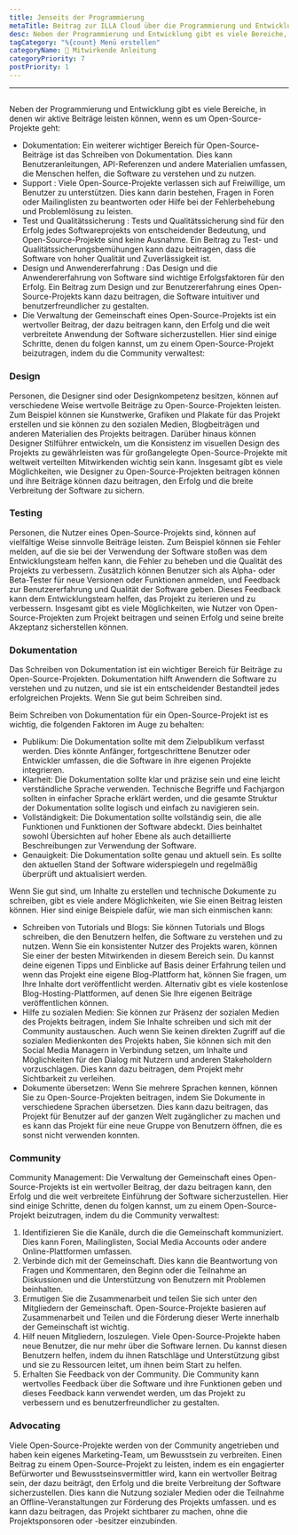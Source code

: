 ```yaml
---
title: Jenseits der Programmierung
metaTitle: Beitrag zur ILLA Cloud über die Programmierung und Entwicklung hinaus
desc: Neben der Programmierung und Entwicklung gibt es viele Bereiche, in denen wir aktiv zur ILLA Cloud beitragen können
tagCategory: "%{count} Menü erstellen"
categoryName: 📎 Mitwirkende Anleitung
categoryPriority: 7
postPriority: 1
---
```


* * *

## <Heading hidden>Jenseits der Codierung</Heading>

Neben der Programmierung und Entwicklung gibt es viele Bereiche, in denen wir aktive Beiträge leisten können, wenn es um Open-Source-Projekte geht:

-   Dokumentation: Ein weiterer wichtiger Bereich für Open-Source-Beiträge ist das Schreiben von Dokumentation. Dies kann Benutzeranleitungen, API-Referenzen und andere Materialien umfassen, die Menschen helfen, die Software zu verstehen und zu nutzen.
-   Support : Viele Open-Source-Projekte verlassen sich auf Freiwillige, um Benutzer zu unterstützen. Dies kann darin bestehen, Fragen in Foren oder Mailinglisten zu beantworten oder Hilfe bei der Fehlerbehebung und Problemlösung zu leisten.
-   Test und Qualitätssicherung : Tests und Qualitätssicherung sind für den Erfolg jedes Softwareprojekts von entscheidender Bedeutung, und Open-Source-Projekte sind keine Ausnahme. Ein Beitrag zu Test- und Qualitätssicherungsbemühungen kann dazu beitragen, dass die Software von hoher Qualität und Zuverlässigkeit ist.
-   Design und Anwendererfahrung : Das Design und die Anwendererfahrung von Software sind wichtige Erfolgsfaktoren für den Erfolg. Ein Beitrag zum Design und zur Benutzererfahrung eines Open-Source-Projekts kann dazu beitragen, die Software intuitiver und benutzerfreundlicher zu gestalten.
-   Die Verwaltung der Gemeinschaft eines Open-Source-Projekts ist ein wertvoller Beitrag, der dazu beitragen kann, den Erfolg und die weit verbreitete Anwendung der Software sicherzustellen. Hier sind einige Schritte, denen du folgen kannst, um zu einem Open-Source-Projekt beizutragen, indem du die Community verwaltest:

### [](https://www.illacloud.com/zh-CN/blog/opensource-for-non-developers#design)Design

Personen, die Designer sind oder Designkompetenz besitzen, können auf verschiedene Weise wertvolle Beiträge zu Open-Source-Projekten leisten. Zum Beispiel können sie Kunstwerke, Grafiken und Plakate für das Projekt erstellen und sie können zu den sozialen Medien, Blogbeiträgen und anderen Materialien des Projekts beitragen. Darüber hinaus können Designer Stilführer entwickeln, um die Konsistenz im visuellen Design des Projekts zu gewährleisten was für großangelegte Open-Source-Projekte mit weltweit verteilten Mitwirkenden wichtig sein kann. Insgesamt gibt es viele Möglichkeiten, wie Designer zu Open-Source-Projekten beitragen können und ihre Beiträge können dazu beitragen, den Erfolg und die breite Verbreitung der Software zu sichern.

### [](https://www.illacloud.com/zh-CN/blog/opensource-for-non-developers#testing)Testing

Personen, die Nutzer eines Open-Source-Projekts sind, können auf vielfältige Weise sinnvolle Beiträge leisten. Zum Beispiel können sie Fehler melden, auf die sie bei der Verwendung der Software stoßen was dem Entwicklungsteam helfen kann, die Fehler zu beheben und die Qualität des Projekts zu verbessern. Zusätzlich können Benutzer sich als Alpha- oder Beta-Tester für neue Versionen oder Funktionen anmelden, und Feedback zur Benutzererfahrung und Qualität der Software geben. Dieses Feedback kann dem Entwicklungsteam helfen, das Projekt zu iterieren und zu verbessern. Insgesamt gibt es viele Möglichkeiten, wie Nutzer von Open-Source-Projekten zum Projekt beitragen und seinen Erfolg und seine breite Akzeptanz sicherstellen können.

### [](https://www.illacloud.com/zh-CN/blog/opensource-for-non-developers#documentation)Dokumentation

Das Schreiben von Dokumentation ist ein wichtiger Bereich für Beiträge zu Open-Source-Projekten. Dokumentation hilft Anwendern die Software zu verstehen und zu nutzen, und sie ist ein entscheidender Bestandteil jedes erfolgreichen Projekts. Wenn Sie gut beim Schreiben sind.

Beim Schreiben von Dokumentation für ein Open-Source-Projekt ist es wichtig, die folgenden Faktoren im Auge zu behalten:

-   Publikum: Die Dokumentation sollte mit dem Zielpublikum verfasst werden. Dies könnte Anfänger, fortgeschrittene Benutzer oder Entwickler umfassen, die die Software in ihre eigenen Projekte integrieren.
-   Klarheit: Die Dokumentation sollte klar und präzise sein und eine leicht verständliche Sprache verwenden. Technische Begriffe und Fachjargon sollten in einfacher Sprache erklärt werden, und die gesamte Struktur der Dokumentation sollte logisch und einfach zu navigieren sein.
-   Vollständigkeit: Die Dokumentation sollte vollständig sein, die alle Funktionen und Funktionen der Software abdeckt. Dies beinhaltet sowohl Übersichten auf hoher Ebene als auch detaillierte Beschreibungen zur Verwendung der Software.
-   Genauigkeit: Die Dokumentation sollte genau und aktuell sein. Es sollte den aktuellen Stand der Software widerspiegeln und regelmäßig überprüft und aktualisiert werden.

Wenn Sie gut sind, um Inhalte zu erstellen und technische Dokumente zu schreiben, gibt es viele andere Möglichkeiten, wie Sie einen Beitrag leisten können. Hier sind einige Beispiele dafür, wie man sich einmischen kann:

-   Schreiben von Tutorials und Blogs: Sie können Tutorials und Blogs schreiben, die den Benutzern helfen, die Software zu verstehen und zu nutzen. Wenn Sie ein konsistenter Nutzer des Projekts waren, können Sie einer der besten Mitwirkenden in diesem Bereich sein. Du kannst deine eigenen Tipps und Einblicke auf Basis deiner Erfahrung teilen und wenn das Projekt eine eigene Blog-Plattform hat, können Sie fragen, um Ihre Inhalte dort veröffentlicht werden. Alternativ gibt es viele kostenlose Blog-Hosting-Plattformen, auf denen Sie Ihre eigenen Beiträge veröffentlichen können.
-   Hilfe zu sozialen Medien: Sie können zur Präsenz der sozialen Medien des Projekts beitragen, indem Sie Inhalte schreiben und sich mit der Community austauschen. Auch wenn Sie keinen direkten Zugriff auf die sozialen Medienkonten des Projekts haben, Sie können sich mit den Social Media Managern in Verbindung setzen, um Inhalte und Möglichkeiten für den Dialog mit Nutzern und anderen Stakeholdern vorzuschlagen. Dies kann dazu beitragen, dem Projekt mehr Sichtbarkeit zu verleihen.
-   Dokumente übersetzen: Wenn Sie mehrere Sprachen kennen, können Sie zu Open-Source-Projekten beitragen, indem Sie Dokumente in verschiedene Sprachen übersetzen. Dies kann dazu beitragen, das Projekt für Benutzer auf der ganzen Welt zugänglicher zu machen und es kann das Projekt für eine neue Gruppe von Benutzern öffnen, die es sonst nicht verwenden konnten.

### [](https://www.illacloud.com/zh-CN/blog/opensource-for-non-developers#community)Community

Community Management: Die Verwaltung der Gemeinschaft eines Open-Source-Projekts ist ein wertvoller Beitrag, der dazu beitragen kann, den Erfolg und die weit verbreitete Einführung der Software sicherzustellen. Hier sind einige Schritte, denen du folgen kannst, um zu einem Open-Source-Projekt beizutragen, indem du die Community verwaltest:

1.  Identifizieren Sie die Kanäle, durch die die Gemeinschaft kommuniziert. Dies kann Foren, Mailinglisten, Social Media Accounts oder andere Online-Plattformen umfassen.
2.  Verbinde dich mit der Gemeinschaft. Dies kann die Beantwortung von Fragen und Kommentaren, den Beginn oder die Teilnahme an Diskussionen und die Unterstützung von Benutzern mit Problemen beinhalten.
3.  Ermutigen Sie die Zusammenarbeit und teilen Sie sich unter den Mitgliedern der Gemeinschaft. Open-Source-Projekte basieren auf Zusammenarbeit und Teilen und die Förderung dieser Werte innerhalb der Gemeinschaft ist wichtig.
4.  Hilf neuen Mitgliedern, loszulegen. Viele Open-Source-Projekte haben neue Benutzer, die nur mehr über die Software lernen. Du kannst diesen Benutzern helfen, indem du ihnen Ratschläge und Unterstützung gibst und sie zu Ressourcen leitet, um ihnen beim Start zu helfen.
5.  Erhalten Sie Feedback von der Community. Die Community kann wertvolles Feedback über die Software und ihre Funktionen geben und dieses Feedback kann verwendet werden, um das Projekt zu verbessern und es benutzerfreundlicher zu gestalten.

### [](https://www.illacloud.com/zh-CN/blog/opensource-for-non-developers#advocating)Advocating

Viele Open-Source-Projekte werden von der Community angetrieben und haben kein eigenes Marketing-Team, um Bewusstsein zu verbreiten. Einen Beitrag zu einem Open-Source-Projekt zu leisten, indem es ein engagierter Befürworter und Bewusstseinsvermittler wird, kann ein wertvoller Beitrag sein, der dazu beiträgt, den Erfolg und die breite Verbreitung der Software sicherzustellen. Dies kann die Nutzung sozialer Medien oder die Teilnahme an Offline-Veranstaltungen zur Förderung des Projekts umfassen. und es kann dazu beitragen, das Projekt sichtbarer zu machen, ohne die Projektsponsoren oder -besitzer einzubinden.
